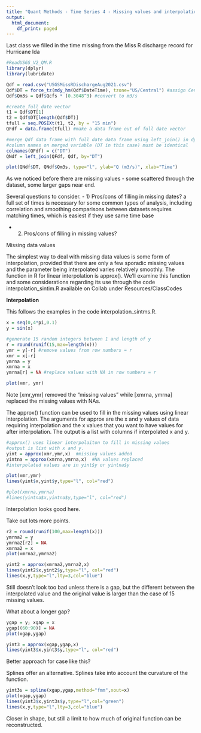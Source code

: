 ```yaml
---
title: "Quant Methods - Time Series 4 - Missing values and interpolation"
output:
  html_document:
    df_print: paged
---
```


Last class we filled in the time missing from the Miss R discharge record for Hurricane Ida

```r
#ReadUSGS_V2_QM.R
library(dplyr)
library(lubridate)

Qdf = read.csv("USGSMissRDischargeAug2021.csv")
Qdf$DT = force_tz(mdy_hm(Qdf$DateTime), tzone="US/Central") #assign Central Time to DateTime
Qdf$Qm3s = Qdf$Qcfs * (0.3048^3) #convert to m3/s

#create full date vector
t1 = Qdf$DT[1]
t2 = Qdf$DT[length(Qdf$DT)]
tfull = seq.POSIXt(t1, t2, by = "15 min")
QFdf = data.frame(tfull) #make a data frame out of full date vector

#merge Qdf data frame with full date data frame using left_join() in dplyr package
#column names on merged variable (DT in this case) must be identical
colnames(QFdf) = c("DT")
QNdf = left_join(QFdf, Qdf, by="DT")

plot(QNdf$DT, QNdf$Qm3s, type="l", ylab="Q (m3/s)", xlab="Time")
```

As we noticed before there are missing values - some scattered through the dataset, some larger gaps near end.

Several questions to consider.
- 1) Pros/cons of filling in missing dates?
  a full set of times is necessary for some common types of analysis, including correlation and smoothing
  comparisons between datasets requires matching times, which is easiest if they use same time base
  
- 2) Pros/cons of filling in missing values?


Missing data values

The simplest way to deal with missing data values is some form of interpolation, provided that there are only a few sporadic missing values and the parameter being interpolated varies relatively smoothly.
The function in R for linear interpolation is approx(). We’ll examine this function and some considerations regarding its use through the code interpolation_sintim.R available on Collab under Resources/ClassCodes

**Interpolation**

This follows the examples in the code interpolation_sintms.R.

```r
x = seq(0,4*pi,0.1)
y = sin(x)

#generate 15 random integers between 1 and length of y
r = round(runif(15,max=length(x)))
ymr = y[-r] #remove values from row numbers = r 
xmr = x[-r]
ymrna = y
xmrna = x
ymrna[r] = NA #replace values with NA in row numbers = r 

plot(xmr, ymr)
```

Note [xmr,ymr] removed the "missing values" while [xmrna, ymrna] replaced the missing values with NAs.

The approx() function can be used to fill in the missing values using linear interpolation. The arguments for approx are the x and y values of data requiring interpolation and the x values that you want to have values for after interpolation. The output is a list with columns if interpolated x and y.

```r
#approx() uses linear interpolaiton to fill in missing values
#output is list with x and y. 
yint = approx(xmr,ymr,x)  #missing values added
yintna = approx(xmrna,ymrna,x)  #NA values replaced
#interpolated values are in yint$y or yintna$y

plot(xmr,ymr)
lines(yint$x,yint$y,type="l", col="red")

#plot(xmrna,ymrna)
#lines(yintna$x,yintna$y,type="l", col="red")
```

Interpolation looks good here.

Take out lots more points.

```r
r2 = round(runif(100,max=length(x)))
ymrna2 = y
ymrna2[r2] = NA
xmrna2 = x
plot(xmrna2,ymrna2)

yint2 = approx(xmrna2,ymrna2,x)
lines(yint2$x,yint2$y,type="l", col="red")
lines(x,y,type="l",lty=3,col="blue")

```

Still doesn't look too bad unless there is a gap, but the different between the interpolated value and the original value is larger than the case of 15 missing values.

What about a longer gap?

```r
ygap = y; xgap = x
ygap[(60:90)] = NA
plot(xgap,ygap)

yint3 = approx(xgap,ygap,x)
lines(yint3$x,yint3$y,type="l", col="red")
```

Better approach for case like this?

Splines offer an alternative. Splines take into account the curvature of the function.

```r

yint3s = spline(xgap,ygap,method="fmm",xout=x)
plot(xgap,ygap)
lines(yint3$x,yint3s$y,type="l",col="green")
lines(x,y,type="l",lty=3,col="blue")
```

Closer in shape, but still a limit to how much of original function can be reconstructed.
